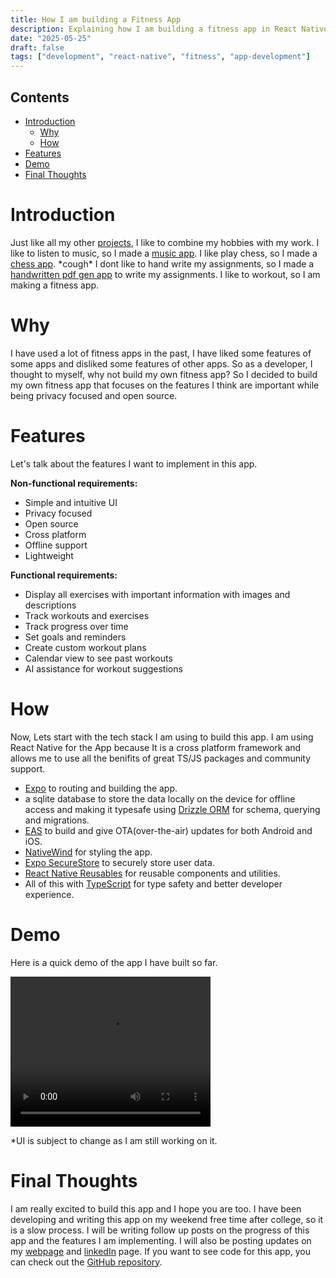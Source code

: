 ```yaml
---
title: How I am building a Fitness App
description: Explaining how I am building a fitness app in React Native
date: "2025-05-25"
draft: false
tags: ["development", "react-native", "fitness", "app-development"]
---
```


## Contents

*   [Introduction](#introduction)
    *   [Why](#why)
    *   [How](#how)
*   [Features](#features)
*   [Demo](#demo)
*   [Final Thoughts](#final-thoughts)
    
# Introduction

Just like all my other [projects](/projects), I like to combine my hobbies with my work.
I like to listen to music, so I made a [music app](/projects/music).
I like play chess, so I made a [chess app](/projects/chess).
\*cough\* I dont like to hand write my assignments, so I made a [handwritten pdf gen app](/projects/handwriting) to write my assignments.
I like to workout, so I am making a fitness app.

# Why

I have used a lot of fitness apps in the past,
I have liked some features of some apps and disliked some features of other apps.
So as a developer, I thought to myself, why not build my own fitness app?
So I decided to build my own fitness app that focuses on the features I think are important while being privacy focused and open source.

# Features

Let's talk about the features I want to implement in this app.

**Non-functional requirements:**
- Simple and intuitive UI
- Privacy focused
- Open source
- Cross platform
- Offline support
- Lightweight

**Functional requirements:**
- Display all exercises with important information with images and descriptions
- Track workouts and exercises
- Track progress over time
- Set goals and reminders
- Create custom workout plans
- Calendar view to see past workouts
- AI assistance for workout suggestions

# How
Now, Lets start with the tech stack I am using to build this app.
I am using React Native for the App because It is a cross platform framework
and allows me to use all the benifits of great TS/JS packages and community support.
- [Expo](https://expo.dev) to routing and building the app.
- a sqlite database to store the data locally on the device for offline access and making it typesafe using [Drizzle ORM](https://orm.drizzle.team/) for schema, querying and migrations.
- [EAS](https://expo.dev/eas) to build and give OTA(over-the-air) updates for both Android and iOS.
- [NativeWind](https://www.nativewind.dev) for styling the app.
- [Expo SecureStore](https://docs.expo.dev/versions/latest/sdk/securestore/) to securely store user data.
- [React Native Reusables](https://rnr-docs.vercel.app/) for reusable components and utilities.
- All of this with [TypeScript](https://www.typescriptlang.org) for type safety and better developer experience.

# Demo

Here is a quick demo of the app I have built so far.
<br/>

<video width="320" height="240" controls>
  <source src="https://qujr12qsco.ufs.sh/f/fthLDAMTNUTlJUhuiIdzxiZ8RUlHQfDceV5yaEgCuWMr0Y2P" type="video/mp4"/>
</video>

*UI is subject to change as I am still working on it.

# Final Thoughts

I am really excited to build this app and I hope you are too.
I have been developing and writing this app on my weekend free time after college, so it is a slow process.
I will be writing follow up posts on the progress of this app and the features I am implementing.
I will also be posting updates on my [webpage](/) and [linkedIn](https://www.linkedin.com/in/nandanvarma/) page.
If you want to see code for this app, you can check out the [GitHub repository](https://www.github.com/nandan-varma/replog).